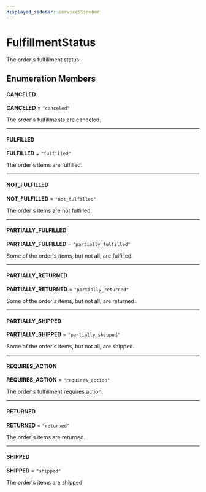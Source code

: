```yaml
---
displayed_sidebar: servicesSidebar
---
```



# FulfillmentStatus

The order's fulfillment status.

## Enumeration Members

#### CANCELED

 **CANCELED** = `"canceled"`

The order's fulfillments are canceled.

___

#### FULFILLED

 **FULFILLED** = `"fulfilled"`

The order's items are fulfilled.

___

#### NOT\_FULFILLED

 **NOT\_FULFILLED** = `"not_fulfilled"`

The order's items are not fulfilled.

___

#### PARTIALLY\_FULFILLED

 **PARTIALLY\_FULFILLED** = `"partially_fulfilled"`

Some of the order's items, but not all, are fulfilled.

___

#### PARTIALLY\_RETURNED

 **PARTIALLY\_RETURNED** = `"partially_returned"`

Some of the order's items, but not all, are returned.

___

#### PARTIALLY\_SHIPPED

 **PARTIALLY\_SHIPPED** = `"partially_shipped"`

Some of the order's items, but not all, are shipped.

___

#### REQUIRES\_ACTION

 **REQUIRES\_ACTION** = `"requires_action"`

The order's fulfillment requires action.

___

#### RETURNED

 **RETURNED** = `"returned"`

The order's items are returned.

___

#### SHIPPED

 **SHIPPED** = `"shipped"`

The order's items are shipped.
